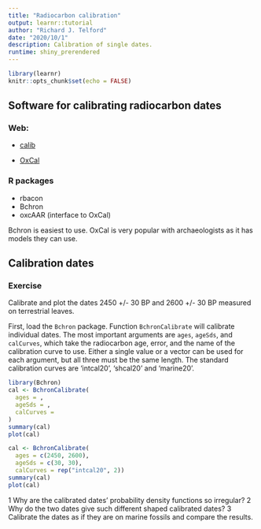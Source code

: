 ```yaml
---
title: "Radiocarbon calibration"
output: learnr::tutorial
author: "Richard J. Telford"
date: "2020/10/1"
description: Calibration of single dates.
runtime: shiny_prerendered
---
```


```r
library(learnr)
knitr::opts_chunk$set(echo = FALSE)
```


## Software for calibrating radiocarbon dates

### Web:

- [calib](calib.org)

- [OxCal](https://c14.arch.ox.ac.uk/oxcal.html)


### R packages

- rbacon
- Bchron
- oxcAAR (interface to OxCal)

Bchron is easiest to use. 
OxCal is very popular with archaeologists as it has models they can use.

## Calibration dates


### Exercise 

Calibrate and plot the dates 2450 +/- 30 BP and 2600 +/- 30 BP measured on terrestrial leaves.

First, load the `Bchron` package.
Function `BchronCalibrate` will calibrate individual dates. 
The most important arguments are `ages`, `ageSds`, and `calCurves`, which take the radiocarbon age, error, and the name of the calibration curve to use.
Either a single value or a vector can be used for each argument, but all three must be the same length.
The standard calibration curves are 'intcal20', 'shcal20' and 'marine20'.

```r
library(Bchron)
cal <- BchronCalibrate(
  ages = , 
  ageSds = , 
  calCurves =     
)
summary(cal)
plot(cal)

```


```r
cal <- BchronCalibrate(
  ages = c(2450, 2600), 
  ageSds = c(30, 30), 
  calCurves = rep("intcal20", 2))
summary(cal)
plot(cal)
```

1 Why are the calibrated dates' probability density functions so irregular?
2 Why do the two dates give such different shaped calibrated dates?
3 Calibrate the dates as if they are on marine fossils and compare the results.